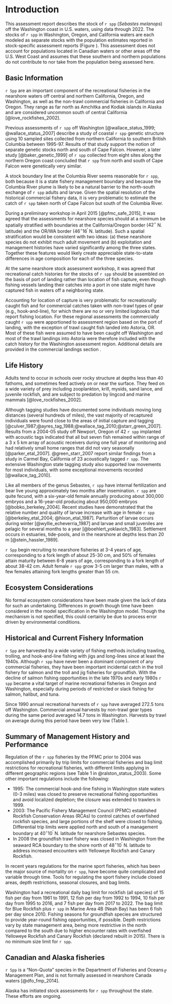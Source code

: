 # Introduction

This assessment report describes the stock of `r spp` (*Sebastes melanops*) off the Washington coast in U.S. waters, using data through 2022. The stocks of `r spp` in Washington, Oregon, and California waters are each modeled as separate stocks with the population estimates reported in stock-specific assessment reports (Figure \ref{fig:map}). This assessment does not account for populations located in Canadian waters or other areas off the U.S. West Coast and assumes that these southern and northern populations do not contribute to nor take from the population being assessed here. 

## Basic Information

`r Spp` are an important component of the recreational fisheries in the nearshore waters off central and northern California, Oregon, and Washington, as well as the non-trawl commercial fisheries in California and Oregon. They range as far north as Amchitka and Kodiak islands in Alaska and are considered uncommon south of central California [@love_rockfishes_2002].  

Previous assessments of `r spp` off Washington [@wallace_status_1999; @wallace_status_2007] describe a study of coastal `r spp` genetic structure using 10 sampled sites collected from northern California to southern British Columbia between 1995-97.  Results of that study support the notion of separate genetic stocks north and south of Cape Falcon.  However, a later study [@baker_genetic_1999] of `r spp` collected from eight sites along the northern Oregon coast concluded that `r spp` from north and south of Cape Falcon were genetically very similar.

A stock boundary line at the Columbia River seems reasonable for `r spp`, both because it is a state fishery management boundary and because the Columbia River plume is likely to be a natural barrier to the north-south exchange of `r spp` adults and larvae. Given the spatial resolution of the historical commercial fishery data, it is very problematic to estimate the catch of `r spp` taken north of Cape Falcon but south of the Columbia River.

During a preliminary workshop in April 2015 [@pfmc_safe_2015], it was agreed that the assessments for nearshore species should at a minimum be spatially stratified with boundaries at the California/Oregon border ($42^\circ$ N. latitude) and the OR/WA border ($46^\circ 16^\prime$ N. latitude).  Such a spatial stratification would be consistent with two ideas: (a) these nearshore species do not exhibit much adult movement and (b) exploitation and management histories have varied significantly among the three states.  Together these features would likely create appreciable state-to-state differences in age composition for each of the three species.  

At the same nearshore stock assessment workshop, it was agreed that recreational catch histories for the stocks of `r spp` should be assembled on the basis of port of landing rather than location of fish capture, even though fishing vessels landing their catches into a port in one state might have captured fish in waters off a neighboring state.

Accounting for location of capture is very problematic for recreationally caught fish and for commercial catches taken with non-trawl types of gear (e.g., hook-and-line), for which there are no or very limited logbooks that report fishing location.  For these regional assessments the commercially caught `r spp` were apportioned to assessment region based on the port of landing, with the exception of trawl caught fish landed into Astoria, OR.  Most of these fish were assumed to have been caught off Washington and most of the trawl landings into Astoria were therefore included with the catch history for the Washington assessment region.  Additional details are provided in the commercial landings section \ref{com-landings}.

## Life History

Adults tend to occur in schools over rocky structure at depths less than 40 fathoms, and sometimes feed actively on or near the surface.  They feed on a wide variety of prey including zooplankton, krill, mysids, sand lance, and juvenile rockfish, and are subject to predation by lingcod and marine mammals [@love_rockfishes_2002]. 

Although tagging studies have documented some individuals moving long distances (several hundreds of miles), the vast majority of recaptured individuals were found close to the areas of initial capture and tagging [@culver_1987;@ayres_tag_1988;@wallace_tag_2010;@starr_green_2007].  Results from a 2004-05 study off Newport, Oregon of 42 `r spp` implanted with acoustic tags indicated that all but seven fish remained within range of a 3 x 5 km array of acoustic receivers during one full year of monitoring and had relatively small home ranges that did not vary seasonally [@parker_etal_2007].  @green_starr_2007 report similar findings from a study in Carmel Bay, California of 23 acoustically tagged `r spp`. The extensive Washington state tagging study also supported low movements for most individuals, with some exceptional movements recorded [@wallace_tag_2010].

Like all members of the genus Sebastes, `r spp` have internal fertilization and bear live young approximately two months after insemination. `r spp` are quite fecund, with a six-year-old female annually producing about 300,000 embryos and a 16-year-old producing about 950,000 embryos [@bobko_berkeley_2004].  Recent studies have demonstrated that the relative number and quality of larvae increase with age in female `r spp` [@berkeley_etal_2004; @hixon_etal_1987]. Parturition of larvae occurs during winter [@wyllie_echeverria_1987] and larvae and small juveniles are pelagic for several months to a year [@boehlert_yoklavich_1983].  Settlement occurs in estuaries, tide-pools, and in the nearshore at depths less than 20 m [@stein_hassler_1989].  

`r Spp` begin recruiting to nearshore fisheries at 3-4 years of age, corresponding to a fork length of about 25-30 cm, and 50% of females attain maturity between 6-8 years of age, corresponding to a fork length of about 38-42 cm.  Adult female `r spp` grow 3-5 cm larger than males, with a few females attaining fork lengths greater than 55 cm.

## Ecosystem Considerations

No formal ecosystem considerations have been made given the lack of data for such an undertaking. Differences in growth though time have been considered in the model specification in the Washington model. Though the mechanism is not specified, this could certainly be due to process error driven by environmental conditions.

## Historical and Current Fishery Information

`r Spp` are harvested by a wide variety of fishing methods including trawling, trolling, and hook-and-line fishing with jigs and long-lines since at least the 1940s.  Although `r spp` have never been a dominant component of any commercial fisheries, they have been important incidental catch in the troll fishery for salmon and the troll and jig fisheries for groundfish.  With the decline of salmon fishing opportunities in the late 1970s and early 1980s `r spp` became a vital target of marine recreational fisheries in Oregon and Washington, especially during periods of restricted or slack fishing for salmon, halibut, and tuna.  

Since 1990 annual recreational harvests of `r spp` have averaged 272.5 tons off Washington. Commercial annual harvests by non-trawl gear types during the same period averaged 14.7 tons in Washington. Harvests by trawl on average during this period have been very low (Table \ref{tab:total_removals}).


## Summary of Management History and Performance

Regulation of the `r spp` fisheries by the PFMC prior to 2004 was accomplished primarily by trip limits for commercial fisheries and bag limit restrictions for recreational fisheries, with different limits applying in different geographic regions (see Table 1 in @ralston_status_2003).  Some other important regulations include the following:

* 1995: The commercial hook-and-line fishing in Washington state waters (0-3 miles) was closed to preserve recreational fishing opportunities and avoid localized depletion; the closure was extended to trawlers in 1999.  
* 2003: The Pacific Fishery Management Council (PFMC) established Rockfish Conservation Areas (RCAs) to control catches of overfished rockfish species, and large portions of the shelf were closed to fishing. Differential trip limits were applied north and south of a management boundary at $40^\circ 10^\prime$ N. latitude for nearshore Sebastes species. 
* In 2008 the groundfish trawl fishery was closed in Washington from the seaward RCA boundary to the shore north of $48^\circ 10^\prime$ N. latitude to address increased encounters with Yelloweye Rockfish and Canary Rockfish.

In recent years regulations for the marine sport fisheries, which has been the major source of mortality on `r spp`, have become quite complicated and variable through time.  Tools for regulating the sport fishery include closed areas, depth restrictions, seasonal closures, and bag limits.

Washington had a recreational daily bag limit for rockfish (all species) of 15 fish per day from 1961 to 1991, 12 fish per day from 1992 to 1994,  10 fish per day from 1995 to 2016, and 7 fish per day from 2017 to 2022.  The bag limit for Blue Rockfish plus `r spp` in Marine Area 4B (Neah Bay) has been 6 fish per day since 2010.  Fishing seasons for groundfish species are structured to provide year-round fishing opportunities, if possible.  Depth restrictions vary by state management area, being more restrictive in the north compared to the south due to higher encounter rates with overfished Yelloweye Rockfish and Canary Rockfish (declared rebuilt in 2015).  There is no minimum size limit for `r spp`.

## Canadian and Alaska fisheries
`r Spp` is a "Non-Quota" species in the Department of Fisheries and Oceans╔ Management Plan, and is not formally assessed in nearshore Canada waters [@dfo_fmp_2014].

Alaska has initiated stock assessments for `r spp` throughout the state. These efforts are ongoing.
